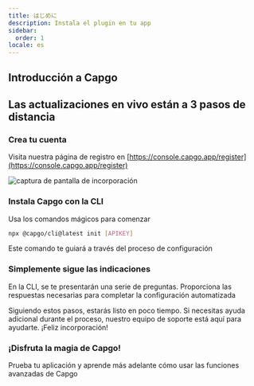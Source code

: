```yaml
---
title: はじめに
description: Instala el plugin en tu app
sidebar:
  order: 1
locale: es
---
```



## Introducción a Capgo
<YouTube id="NzXXKoyhTIo" title="Capgo en 15 minutos" />

## Las actualizaciones en vivo están a 3 pasos de distancia

### Crea tu cuenta

Visita nuestra página de registro en [https://console.capgo.app/register](https://console.capgo.app/register)

![captura de pantalla de incorporación](/onboard.webp "captura de pantalla de incorporación")

### Instala Capgo con la CLI

Usa los comandos mágicos para comenzar

```bash
npx @capgo/cli@latest init [APIKEY]
```

Este comando te guiará a través del proceso de configuración

### Simplemente sigue las indicaciones

En la CLI, se te presentarán una serie de preguntas. Proporciona las respuestas necesarias para completar la configuración automatizada

<Aside type="tip">
  Siguiendo estos pasos, estarás listo en poco tiempo. Si necesitas ayuda adicional durante el proceso, nuestro equipo de soporte está aquí para ayudarte. ¡Feliz incorporación!
</Aside>

### ¡Disfruta la magia de Capgo!

Prueba tu aplicación y aprende más adelante cómo usar las funciones avanzadas de Capgo
